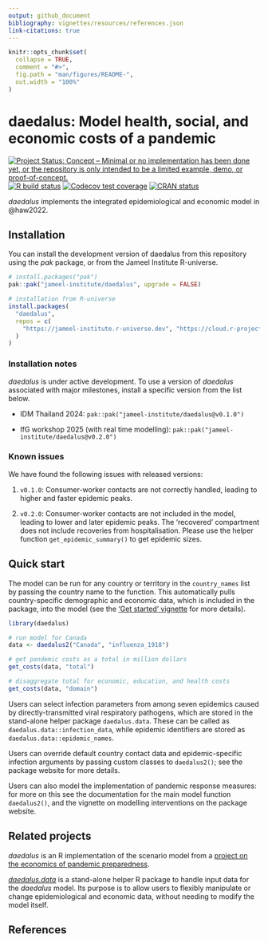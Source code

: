 ```yaml
---
output: github_document
bibliography: vignettes/resources/references.json
link-citations: true
---
```


<!-- README.md is generated from README.Rmd. Please edit that file -->

```r
knitr::opts_chunk$set(
  collapse = TRUE,
  comment = "#>",
  fig.path = "man/figures/README-",
  out.width = "100%"
)
```

# daedalus: Model health, social, and economic costs of a pandemic

<!-- badges: start -->
[![Project Status: Concept – Minimal or no implementation has been done yet, or the repository is only intended to be a limited example, demo, or proof-of-concept.](https://www.repostatus.org/badges/latest/concept.svg)](https://www.repostatus.org/#concept)
[![R build status](https://github.com/jameel-institute/daedalus/workflows/R-CMD-check/badge.svg)](https://github.com/jameel-institute/daedalus/actions/workflows/R-CMD-check.yaml)
[![Codecov test coverage](https://codecov.io/gh/jameel-institute/daedalus/branch/main/graph/badge.svg)](https://app.codecov.io/gh/jameel-institute/daedalus?branch=main)
[![CRAN status](https://www.r-pkg.org/badges/version/daedalus)](https://CRAN.R-project.org/package=daedalus)
<!-- badges: end -->

_daedalus_ implements the integrated epidemiological and economic model in @haw2022.

## Installation

You can install the development version of daedalus from this repository using the _pak_ package, or from the Jameel Institute R-universe.

```r
# install.packages("pak")
pak::pak("jameel-institute/daedalus", upgrade = FALSE)

# installation from R-universe
install.packages(
  "daedalus", 
  repos = c(
    "https://jameel-institute.r-universe.dev", "https://cloud.r-project.org"
  )
)
```

### Installation notes

_daedalus_ is under active development. To use a version of _daedalus_ associated with major milestones, install a specific version from the list below.

- IDM Thailand 2024: `pak::pak("jameel-institute/daedalus@v0.1.0")`

- IfG workshop 2025 (with real time modelling): `pak::pak("jameel-institute/daedalus@v0.2.0")`

### Known issues

We have found the following issues with released versions:

1. `v0.1.0`: Consumer-worker contacts are not correctly handled, leading to higher and faster epidemic peaks.

2. `v0.2.0`: Consumer-worker contacts are not included in the model, leading to lower and later epidemic peaks. The 'recovered' compartment does not include recoveries from hospitalisation. Please use the helper function `get_epidemic_summary()` to get epidemic sizes.

## Quick start

The model can be run for any country or territory in the `country_names` list by passing the country name to the function.
This automatically pulls country-specific demographic and economic data, which is included in the package, into the model (see the ['Get started' vignette](https://jameel-institute.github.io/daedalus/articles/daedalus.html) for more details).

```r
library(daedalus)

# run model for Canada
data <- daedalus2("Canada", "influenza_1918")

# get pandemic costs as a total in million dollars
get_costs(data, "total")

# disaggregate total for economic, education, and health costs
get_costs(data, "domain")
```

Users can select infection parameters from among seven epidemics caused by directly-transmitted viral respiratory pathogens, which are stored in the stand-alone helper package `daedalus.data`. These can be called as `daedalus.data::infection_data`, while epidemic identifiers are stored as `daedalus.data::epidemic_names`.

Users can override default country contact data and epidemic-specific infection arguments by passing custom classes to `daedalus2()`; see the package website for more details.

Users can also model the implementation of pandemic response measures: for more on this see the documentation for the main model function `daedalus2()`, and the vignette on modelling interventions on the package website.

## Related projects

_daedalus_ is an R implementation of the scenario model from a [project on the economics of pandemic preparedness](https://github.com/robj411/p2_drivers).

[_daedalus.data_](https://github.com/jameel-institute/daedalus.data) is a stand-alone helper R package to handle input data for the _daedalus_ model. Its purpose is to allow users to flexibly manipulate or change epidemiological and economic data, without needing to modify the model itself.

## References
